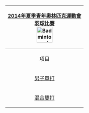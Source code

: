{| class="infobox" style="padding:0.3em; margin-left:15px; border:1px solid #B8C7D9; background:#f5faff; font-size:90%; line-height:1.5em"
|- style="background:#cedff2; text-align:center;"
!colspan="3"|[[2014年夏季青年奧林匹克運動會]]<br/>[[2014年夏季青年奧林匹克運動會羽球比賽|羽球比賽]]<br/>[[Image:Badminton pictogram.svg|50px]]
|- style="background:#deeaf6; text-align:center;"
|colspan="2" align="center"|項目
|-
|align="center"|[[2014年夏季青年奧林匹克運動會羽毛球男子單打比賽|男子單打]]
|align="center"|[[2014年夏季青年奧林匹克運動會羽毛球女子單打比賽|女子單打]]
|-
|colspan="2" align="center"|[[2014年夏季青年奧林匹克運動會羽毛球混合雙打比賽|混合雙打]]
|}<noinclude>
[[Category:2014年夏季青年奧林匹克運動會比賽項目導航模板|{{PAGENAME}}]]
</noinclude>